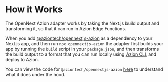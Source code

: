 
# How it Works

The OpenNext Azion adapter works by taking the Next.js build output and transforming it, so that it can run in Azion Edge Functions.

When you add [@aziontech/opennextjs-azion](https://www.npmjs.com/package/@aziontech/opennextjs-azion) as a dependency to your Next.js app, and then run `npx opennextjs-azion` the adapter first builds your app by running the `build` script in your `package.json`, and then transforms the build output to a format that you can run locally using [Azion CLI](https://www.azion.com/en/documentation/products/cli/), and deploy to Azion.

You can view the code for `@aziontech/opennextjs-azion` [here](https://github.com/aziontech/opennextjs-azion/tree/main/packages/azion/src) to understand what it does under the hood. 